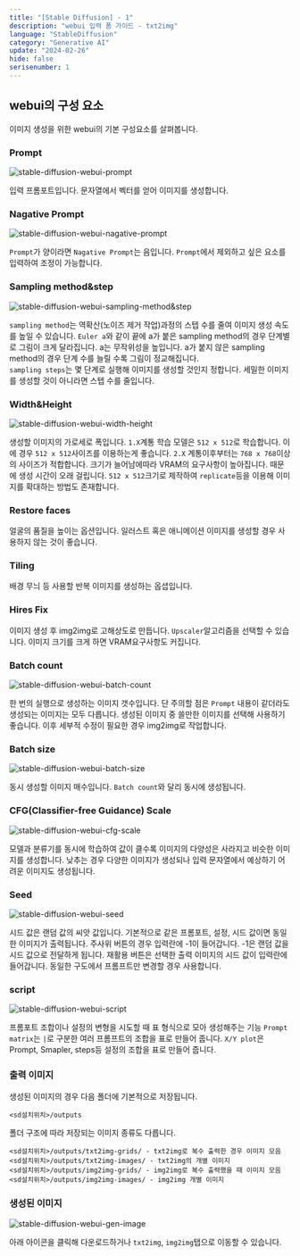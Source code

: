 ```yaml
---
title: "[Stable Diffusion] - 1"
description: "webui 입력 폼 가이드 - txt2img"
language: "StableDiffusion"
category: "Generative AI"
update: "2024-02-26"
hide: false
serisenumber: 1
---
```


## webui의 구성 요소
이미지 생성을 위한 webui의 기본 구성요소를 살펴봅니다.

### Prompt

![stable-diffusion-webui-prompt](/snippets/stableDiffusion/section1/prompt.png)

입력 프롬포트입니다. 문자열에서 벡터를 얻어 이미지를 생성합니다.

### Nagative Prompt

![stable-diffusion-webui-nagative-prompt](/snippets/stableDiffusion/section1/nagative-prompt.png)

`Prompt`가 양이라면 `Nagative Prompt`는 음입니다. `Prompt`에서 제외하고 싶은 요소를 입력하여 조정이 가능합니다.

### Sampling method&step

![stable-diffusion-webui-sampling-method&step](/snippets/stableDiffusion/section1/sampling-method&step.png)

`sampling method`는 역확산(노이즈 제거 작업)과정의 스텝 수를 줄여 이미지 생성 속도를 높일 수 있습니다. `Euler a`와 같이 끝에 a가 붙은 sampling method의 경우 단계별로 그림이 크게 달라집니다. a는 무작위성을 높입니다. a가 붙지 않은 sampling method의 경우 단계 수를 늘릴 수록 그림이 정교해집니다.  
`sampling steps`는 몇 단계로 실행해 이미지를 생성할 것인지 정합니다. 세밀한 이미지를 생성할 것이 아니라면 스텝 수를 줄입니다.

### Width&Height

![stable-diffusion-webui-width-height](/snippets/stableDiffusion/section1/width-height.png)

생성할 이미지의 가로세로 폭입니다. `1.X`계통 학습 모델은 `512 x 512`로 학습합니다. 이에 경우 `512 x 512`사이즈를 이용하는게 좋습니다. `2.X` 계통이후부터는 `768 x 768`이상의 사이즈가 적합합니다. 크기가 늘어남에따라 VRAM의 요구사항이 높아집니다. 때문에 생성 시간이 오래 걸립니다. `512 x 512`크기로 제작하여 `replicate`등을 이용해 이미지를 확대하는 방법도 존재합니다.

### Restore faces
얼굴의 품질을 높이는 옵션입니다. 일러스트 혹은 애니메이션 이미지를 생성할 경우 사용하지 않는 것이 좋습니다.

### Tiling
배경 무늬 등 사용할 반복 이미지를 생성하는 옵셥입니다.

### Hires Fix
이미지 생성 후 img2img로 고해상도로 만듭니다. `Upscaler`알고리즘을 선택할 수 있습니다. 이미지 크기를 크게 하면 VRAM요구사항도 커집니다.

### Batch count

![stable-diffusion-webui-batch-count](/snippets/stableDiffusion/section1/batch-count.png)

한 번의 실행으로 생성하는 이미지 갯수입니다. 단 주의할 점은 `Prompt` 내용이 같더라도 생성되는 이미지는 모두 다릅니다. 생성된 이미지 중 쓸만한 이미지를 선택해 사용하기 좋습니다. 이후 세부적 수정이 필요한 경우 img2img로 작업합니다.

### Batch size

![stable-diffusion-webui-batch-size](/snippets/stableDiffusion/section1/batch-size.png)

동시 생성할 이미지 매수입니다. `Batch count`와 달리 동시에 생성됩니다.

### CFG(Classifier-free Guidance) Scale

![stable-diffusion-webui-cfg-scale](/snippets/stableDiffusion/section1/cfg-scale.png)

모델과 분류기를 동시에 학습하여 값이 클수록 이미지의 다양성은 사라지고 비슷한 이미지를 생성합니다. 낮추는 경우 다양한 이미지가 생성되나 입력 문자열에서 예상하기 어려운 이미지도 생성됩니다.

### Seed

![stable-diffusion-webui-seed](/snippets/stableDiffusion/section1/seed.png)

시드 값은 랜덤 값의 씨앗 값입니다. 기본적으로 같은 프롬포트, 설정, 시드 값이면 동일한 이미지가 출력됩니다. 주사위 버튼의 경우 입력란에 -1이 들어갑니다. -1은 랜덤 값을 시드 값으로 전달하게 됩니다. 재활용 버튼은 선택한 출력 이미지의 시드 값이 입력란에 들어갑니다. 동일한 구도에서 프롬프트만 변경할 경우 사용합니다.

### script

![stable-diffusion-webui-script](/snippets/stableDiffusion/section1/script.png)

프롬포트 조합이나 설정의 변형을 시도할 때 표 형식으로 모아 생성해주는 기능 `Prompt matrix`는 `|`로 구분한 여러 프롬프트의 조합을 표로 만들어 줍니다. `X/Y plot`은 Prompt, Smapler, steps등 설정의 조합을 표로 만들어 줍니다.

### 출력 이미지
생성된 이미지의 경우 다음 폴더에 기본적으로 저장됩니다.
```
<sd설치위치>/outputs
```

폴더 구조에 따라 저장되는 이미지 종류도 다릅니다.
```
<sd설치위치>/outputs/txt2img-grids/ - txt2img로 복수 출력한 경우 이미지 모음
<sd설치위치>/outputs/txt2img-images/ - txt2img의 개별 이미지
<sd설치위치>/outputs/img2img-grids/ - img2img로 복수 출력했을 때 이미지 모음
<sd설치위치>/outputs/img2img-images/ - img2img 개별 이미지
```

### 생성된 이미지

![stable-diffusion-webui-gen-image](/snippets/stableDiffusion/section1/gen-image.png)

아래 아이콘을 클릭해 다운로드하거나 `txt2img`, `img2img`탭으로 이동할 수 있습니다.


